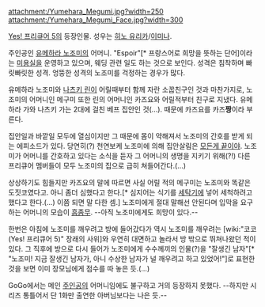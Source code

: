 attachment:/Yumehara_Megumi.jpg?width=250 attachment:/Yumehara_Megumi_Face.jpg?width=300

[[Yes! 프리큐어 5]]의 등장인물. 성우는 [[히노 유리카]]/[[이미나]].

주인공인 [[유메하라 노조미]]의 어머니. "Espoir"[* 프랑스어로 희망을 뜻하는 단어]이라는 [[미용실]]을 운영하고 있으며, 웨딩 관련 일도 하는 것으로 보인다. 성격은 침착하며 빠릿빠릿한 성격. 엉뚱한 성격의 노조미를 걱정하는 경우가 많다.

유메하라 노조미와 [[나츠키 린]]이 어릴때부터 함께 자란 소꿉친구인 것과 마찬가지로, 노조미의 어머니인 메구미 또한 린의 어머니인 카즈요와 어릴적부터 친구로 지냈다. 유메하라 가와 나츠키 가는 2대에 걸친 베프 집안인 것(...). 때문에 카즈요를 카즈'''짱'''이라 부른다.

집안일과 바깥일 모두에 열심이지만 그 때문에 몸이 약해져서 노조미의 간호를 받게 되는 에피소드가 있다. 당연히(?) 천연보케 노조미에 의해 집안살림은 [[모든게 끝이야]]. 노조미가 어머니를 간호하고 있다는 소식을 듣자 그 어머니의 생명을 지키기 위해(?!) 다른 프리큐어 멤버들이 모두 노조미의 집으로 급히 쳐들어간다.(...)

상상하기도 힘들지만 카즈요의 말에 따르면 사실 어릴 적의 메구미는 노조미와 똑같은 도짓코였다고. 아니 좀더 심했다고 한다.[* 심지어는 식기를 [[세탁기]]에 넣어 세척하려고 했다고 한다.(...) 이쯤 되면 말 다한 셈.] 노조미에게 절대 말해선 안된다며 입막을 요구하는 어머니의 모습이 [[흠좀무]]. --아직 노조미에게도 희망이 있다.--

한번은 아침에 노조미를 깨우려고 방에 들어갔다가 역시 노조미를 깨우려는 [wiki:"코코(Yes! 프리큐어 5)" 장래의 사위]와 우연히 대면하고 놀라서 방 밖으로 뛰쳐나왔던 적이 있다. 그 직후에 방으로 다시 들어가 노조미에게 수수께끼의 인물(?)을 "잘생긴 남자"[* "노조미! 지금 잘생긴 남자가, 아니 수상한 남자가 널 깨우려고 하고 있었어!"]로 표현한 것을 보면 이미 장모님에게 점수를 따 놓은 듯.(...)

GoGo에서는 메인 [[주인공]]의 어머니임에도 불구하고 거의 등장하지 못했다. --하지만 시리즈 통틀어서 단 1화만 출연한 아버님보다는 나은 듯.--
